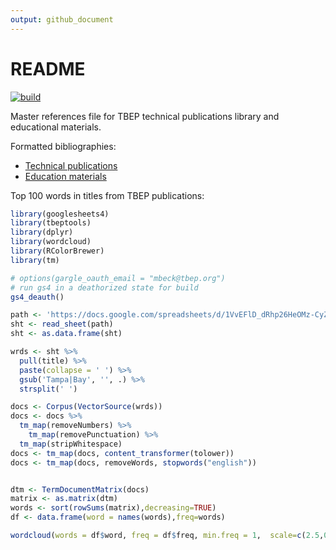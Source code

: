 ```yaml
---
output: github_document
---
```


# README

[![build](https://github.com/tbep-tech/tbep-refs/workflows/build/badge.svg)](https://github.com/tbep-tech/tbep-refs/actions)

Master references file for TBEP technical publications library and educational materials.  

Formatted bibliographies:

* [Technical publications](https://tbep-tech.github.io/tbep-refs/)
* [Education materials](https://tbep-tech.github.io/tbep-refs/eduindex)

Top 100 words in titles from TBEP publications: 

```r
library(googlesheets4)
library(tbeptools)
library(dplyr)
library(wordcloud)
library(RColorBrewer)
library(tm)

# options(gargle_oauth_email = "mbeck@tbep.org")
# run gs4 in a deathorized state for build
gs4_deauth()

path <- 'https://docs.google.com/spreadsheets/d/1VvEFlD_dRhp26HeOMz-CyZ5ZG9szMCziBBcniCwrUJg/edit?usp=sharing'
sht <- read_sheet(path) 
sht <- as.data.frame(sht) 

wrds <- sht %>% 
  pull(title) %>% 
  paste(collapse = ' ') %>% 
  gsub('Tampa|Bay', '', .) %>% 
  strsplit(' ')

docs <- Corpus(VectorSource(wrds))
docs <- docs %>%
  tm_map(removeNumbers) %>%
    tm_map(removePunctuation) %>%
  tm_map(stripWhitespace)
docs <- tm_map(docs, content_transformer(tolower))
docs <- tm_map(docs, removeWords, stopwords("english"))


dtm <- TermDocumentMatrix(docs) 
matrix <- as.matrix(dtm) 
words <- sort(rowSums(matrix),decreasing=TRUE) 
df <- data.frame(word = names(words),freq=words)

wordcloud(words = df$word, freq = df$freq, min.freq = 1,  scale=c(2.5,0.25), max.words=100, random.order=FALSE, rot.per=0.35, colors=brewer.pal(8, "Dark2"))

```

